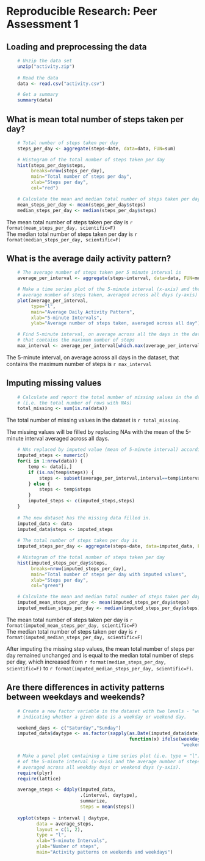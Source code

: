 # Reproducible Research: Peer Assessment 1


## Loading and preprocessing the data

```r
    # Unzip the data set
    unzip("activity.zip")
    
    # Read the data
    data <- read.csv("activity.csv")

    # Get a summary
    summary(data)
```


## What is mean total number of steps taken per day?

```r
    # Total number of steps taken per day
    steps_per_day <- aggregate(steps~date, data=data, FUN=sum)
```
```r
    # Histogram of the total number of steps taken per day
    hist(steps_per_day$steps, 
         breaks=nrow(steps_per_day), 
         main="Total number of steps per day",
         xlab="Steps per day", 
         col="red")
```
```r
    # Calculate the mean and median total number of steps taken per day
    mean_steps_per_day <- mean(steps_per_day$steps)
    median_steps_per_day <- median(steps_per_day$steps)
```
The mean total number of steps taken per day is `r format(mean_steps_per_day, scientific=F)`  
The median total number of steps taken per day is `r format(median_steps_per_day, scientific=F)`

## What is the average daily activity pattern?

```r
    # The average number of steps taken per 5 minute interval is
    average_per_interval <- aggregate(steps~interval, data=data, FUN=mean)
```
```r
    # Make a time series plot of the 5-minute interval (x-axis) and the 
    # average number of steps taken, averaged across all days (y-axis)
    plot(average_per_interval, 
         type="l", 
         main="Average Daily Activity Pattern",
         xlab="5-minute Intervals", 
         ylab="Average number of steps taken, averaged across all day")
```
```r
    # Find 5-minute interval, on average across all the days in the dataset, 
    # that contains the maximum number of steps
    max_interval <- average_per_interval[which.max(average_per_interval$steps),"interval"]
```
The 5-minute interval, on average across all days in the dataset, that contains the maximum number of steps is `r max_interval`


## Imputing missing values

```r
    # Calculate and report the total number of missing values in the dataset 
    # (i.e. the total number of rows with NAs)
    total_missing <- sum(is.na(data))
```
The total number of missing values in the dataset is `r total_missing`.  
  
The missing values will be filled by replacing NAs with the mean of the 5-minute interval averaged across all days.

```r

    # NAs replaced by imputed value (mean of 5-minute interval) according to the procedure below
    imputed_steps <- numeric()
    for(i in 1:nrow(data)) {
        temp <- data[i,]
        if (is.na(temp$steps)) {
            steps <- subset(average_per_interval,interval==temp$interval)$steps
        } else {
            steps <- temp$steps
        }
        imputed_steps <- c(imputed_steps,steps)
    }
    
    # The new dataset has the missing data filled in.
    imputed_data <- data
    imputed_data$steps <- imputed_steps
    
    # The total number of steps taken per day is
    imputed_steps_per_day <- aggregate(steps~date, data=imputed_data, FUN=sum)
```
```r
    # Histogram of the total number of steps taken per day
    hist(imputed_steps_per_day$steps, 
         breaks=nrow(imputed_steps_per_day), 
         main="Total number of steps per day with imputed values",
         xlab="Steps per day", 
         col="green")
```
```r
    # Calculate the mean and median total number of steps taken per day
    imputed_mean_steps_per_day <- mean(imputed_steps_per_day$steps)
    imputed_median_steps_per_day <- median(imputed_steps_per_day$steps)
```
The mean total number of steps taken per day is `r format(imputed_mean_steps_per_day, scientific=F)`  
The median total number of steps taken per day is `r format(imputed_median_steps_per_day, scientific=F)`

After imputing the missing step values, the mean total number of steps per day remained unchanged and is equal to the median total number of steps per day, which increased from `r format(median_steps_per_day, scientific=F)` to `r format(imputed_median_steps_per_day, scientific=F)`.

## Are there differences in activity patterns between weekdays and weekends?

```r
    # Create a new factor variable in the dataset with two levels - "weekday" and "weekend" 
    # indicating whether a given date is a weekday or weekend day.

    weekend_days <- c("Saturday","Sunday")
    imputed_data$daytype <- as.factor(sapply(as.Date(imputed_data$date), 
                                             function(x) ifelse(weekdays(x) %in% weekend_days,
                                                                "weekend","weekday")))
```
```r
    # Make a panel plot containing a time series plot (i.e. type = "l") 
    # of the 5-minute interval (x-axis) and the average number of steps taken, 
    # averaged across all weekday days or weekend days (y-axis).
    require(plyr)
    require(lattice)

    average_steps <- ddply(imputed_data, 
                           .(interval, daytype), 
                           summarize, 
                           steps = mean(steps))
  
    xyplot(steps ~ interval | daytype, 
           data = average_steps, 
           layout = c(1, 2), 
           type = "l", 
           xlab="5-minute Intervals", 
           ylab="Number of steps",
           main="Activity patterns on weekends and weekdays")
```

